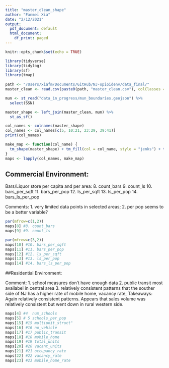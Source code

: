 ```yaml
---
title: "master_clean_shape"
author: "Fanmei Xia"
date: "2/12/2021"
output:
  pdf_document: default
  html_document:
    df_print: paged
---
```


```r
knitr::opts_chunk$set(echo = TRUE)
```

```R
library(tidyverse)
library(tidylog)
library(sf)
library(tmap)
 
path <- "/Users/xiafm/Documents/GitHub/NJ-opioidenv/data_final/"
master_clean <- read.csv(paste0(path, "master_clean.csv"), colClasses = c("SSN" = "character"))

mun <- st_read("data_in_progress/mun_boundaries.geojson") %>%
  select(SSN) 

master_shape <- left_join(master_clean, mun) %>%
  st_as_sf()

```

```r
col_names <- colnames(master_shape)
col_names <- col_names[c(5, 10:21, 23:29, 39:41)]
print(col_names)

make_map <- function(col_name) {
  tm_shape(master_shape) + tm_fill(col = col_name, style = "jenks") + tm_borders(alpha = .15)
}
maps <- lapply(col_names, make_map)
```

## Commercial Environment:
Bars/Liquor store per capita and per area: 
8. count_bars
9. count_ls
10. bars_per_sqft
11. bars_per_pop
12. ls_per_sqft
13. ls_per_pop
14. bars_ls_per_pop

Comments: 
1. very limited data points in selected areas;
2. per pop seems to be a better variable?

```r
par(mfrow=c(1,2))
maps[8] #8. count_bars
maps[9] #9. count_ls

par(mfrow=c(3,2))
maps[10] #10. bars_per_sqft
maps[11] #11. bars_per_pop
maps[12] #12. ls_per_sqft
maps[13] #13. ls_per_pop
maps[14] #14. bars_ls_per_pop
```

##Residential Environment:

Comment: 
1. school measures don't have enough data
2. public transit most availabel in central area
3. relatively consistent patterns that the souther side of NJ has a higher rate of mobile home, vacancy rate, 
Takeaways: Again relatively consistent patterns. Appears that sales volume was relatively consistent but went down in rural western side. 
```r
maps[4] #4	num_schools
maps[5] # 5	schools_per_pop
maps[15] #15 multiunit_struct"  
maps[16] #16 no_vehicle 
maps[17] #17 public_transit
maps[18] #18 mobile_home
maps[19] #19 total_units 
maps[20] #20 vacant_units
maps[21] #21 occupancy_rate
maps[22] #22 vacancy_rate
maps[23] #23 mobile_home_rate
```


